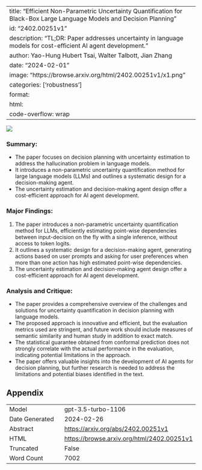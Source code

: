 
---
title: "Efficient Non-Parametric Uncertainty Quantification for Black-Box Large Language Models and Decision Planning"
id: "2402.00251v1"
description: "TL;DR: Paper addresses uncertainty in language models for cost-efficient AI agent development."
author: Yao-Hung Hubert Tsai, Walter Talbott, Jian Zhang
date: "2024-02-01"
image: "https://browse.arxiv.org/html/2402.00251v1/x1.png"
categories: ['robustness']
format:
  html:
    code-overflow: wrap
---

![](https://browse.arxiv.org/html/2402.00251v1/x1.png)

### **Summary:**
- The paper focuses on decision planning with uncertainty estimation to address the hallucination problem in language models.
- It introduces a non-parametric uncertainty quantification method for large language models (LLMs) and outlines a systematic design for a decision-making agent.
- The uncertainty estimation and decision-making agent design offer a cost-efficient approach for AI agent development.

### **Major Findings:**
1. The paper introduces a non-parametric uncertainty quantification method for LLMs, efficiently estimating point-wise dependencies between input-decision on the fly with a single inference, without access to token logits.
2. It outlines a systematic design for a decision-making agent, generating actions based on user prompts and asking for user preferences when more than one action has high estimated point-wise dependencies.
3. The uncertainty estimation and decision-making agent design offer a cost-efficient approach for AI agent development.

### **Analysis and Critique:**
- The paper provides a comprehensive overview of the challenges and solutions for uncertainty quantification in decision planning with language models.
- The proposed approach is innovative and efficient, but the evaluation metrics used are stringent, and future work should include measures of semantic similarity and human study in addition to exact match.
- The statistical guarantee obtained from conformal prediction does not strongly correlate with the actual performance in the evaluation, indicating potential limitations in the approach.
- The paper offers valuable insights into the development of AI agents for decision planning, but further research is needed to address the limitations and potential biases identified in the text.

## Appendix

|          |          |
|----------|----------|
| Model     | gpt-3.5-turbo-1106       |
| Date Generated     | 2024-02-26       |
| Abstract | [https://arxiv.org/abs/2402.00251v1](https://arxiv.org/abs/2402.00251v1)        |
| HTML     | [https://browse.arxiv.org/html/2402.00251v1](https://browse.arxiv.org/html/2402.00251v1)       |
| Truncated       | False       |
| Word Count       | 7002       |